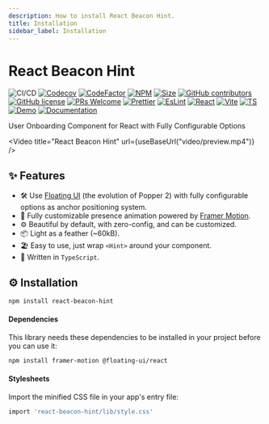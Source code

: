```yaml
---
description: How to install React Beacon Hint.
title: Installation
sidebar_label: Installation
---
```


# React Beacon Hint

![CI/CD](https://github.com/moh3n9595/react-beacon-hint/actions/workflows/build.yml/badge.svg)
[![Codecov](https://codecov.io/gh/moh3n9595/react-beacon-hint/branch/main/graph/badge.svg?token=4L1NNC592T)](https://codecov.io/gh/moh3n9595/react-beacon-hint) [![CodeFactor](https://www.codefactor.io/repository/github/moh3n9595/react-beacon-hint/badge)](https://www.codefactor.io/repository/github/moh3n9595/react-beacon-hint)
[![NPM](https://img.shields.io/npm/v/react-beacon-hint.svg)](https://www.npmjs.com/package/react-beacon-hint)
[![Size](https://badgen.net/bundlephobia/minzip/react-beacon-hint)](https://bundlephobia.com/result?p=react-beacon-hint@latest)
[![GitHub contributors](https://img.shields.io/github/contributors/moh3n9595/react-beacon-hint.svg)](https://GitHub.com/moh3n9595/react-beacon-hint/contributors/)
[![GitHub license](https://img.shields.io/badge/license-MIT-blue.svg)](https://github.com/moh3n9595/react-beacon-hint/blob/master/LICENSE)
[![PRs Welcome](https://img.shields.io/badge/PRs-welcome-orange.svg)](https://github.com/moh3n9595/react-beacon-hint/compare)
[![Prettier](https://img.shields.io/badge/prettier-1A2C34?logo=prettier&logoColor=F7BA3E)](https://github.com/prettier/prettier)
[![EsLint](https://badges.aleen42.com/src/eslint.svg)](https://eslint.org/)
[![React](https://badges.aleen42.com/src/react.svg)](https://reactjs.org/)
[![Vite](https://badges.aleen42.com/src/vitejs.svg)](https://vitejs.dev/)
[![TS](https://badges.aleen42.com/src/typescript.svg)](https://www.typescriptlang.org/)
[![Demo](https://img.shields.io/github/deployments/moh3n9595/react-beacon-hint/Demo?label=Demo&logo=vercel)](https://react-beacon-hint.vercel.app/)
[![Documentation](https://img.shields.io/github/deployments/moh3n9595/react-beacon-hint/Documentation?label=Documentation&logo=vercel)](https://react-beacon-hint-doc.vercel.app/)

User Onboarding Component for React with Fully Configurable Options


<Video
  title="React Beacon Hint"
  url={useBaseUrl("video/preview.mp4")}
/>

## ✨ Features

- 🛠 Use [Floating UI](https://floating-ui.com/) (the evolution of Popper 2) with fully configurable options as anchor positioning system.
- 🎨 Fully customizable presence animation powered by [Framer Motion](https://www.framer.com/motion/).
- ⚙️ Beautiful by default, with zero-config, and can be customized.
- 📦 Light as a feather (~60kB).
- 🏖 Easy to use, just wrap `<Hint>` around your component.
- 📝 Written in `TypeScript`.

## ⚙️ Installation

```bash npm2yarn
npm install react-beacon-hint
```

#### Dependencies

This library needs these dependencies to be installed in your project before you can use it:

```bash npm2yarn
npm install framer-motion @floating-ui/react
```

#### Stylesheets

Import the minified CSS file in your app's entry file:

```bash
import 'react-beacon-hint/lib/style.css'
```